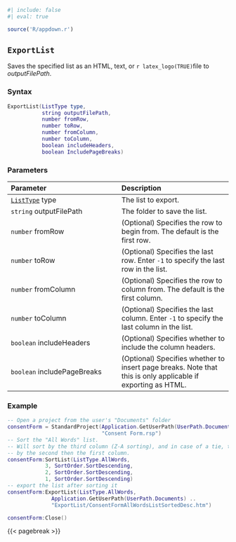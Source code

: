```r
#| include: false
#| eval: true

source('R/appdown.r')
```

## `ExportList` {#standard-exportlist}

Saves\index{Lists!exporting} the specified list as an HTML, text, or `r latex_logo(TRUE)`file to *outputFilePath*.

### Syntax {-}

``` .lua
ExportList(ListType type,
           string outputFilePath,
           number fromRow,
           number toRow,
           number fromColumn,
           number toColumn,
           boolean includeHeaders,
           boolean IncludePageBreaks)
```

### Parameters {-}

**Parameter** | **Description**
| :-- | :-- |
[`ListType`](#listtype) type | The list to export.
`string` outputFilePath | The folder to save the list.
`number` fromRow | (Optional) Specifies the row to begin from. The default is the first row.
`number` toRow | (Optional) Specifies the last row. Enter `-1` to specify the last row in the list.
`number` fromColumn | (Optional) Specifies the row to column from. The default is the first column.
`number` toColumn | (Optional) Specifies the last column. Enter `-1` to specify the last column in the list.
`boolean` includeHeaders | (Optional) Specifies whether to include the column headers.
`boolean` includePageBreaks | (Optional) Specifies whether to insert page breaks. Note that this is only applicable if exporting as HTML.

### Example\index{Examples!exporting lists} {-}

``` .lua
-- Open a project from the user's "Documents" folder
consentForm = StandardProject(Application.GetUserPath(UserPath.Documents) ..
                              "Consent Form.rsp")
-- Sort the "All Words" list.
-- Will sort by the third column (Z-A sorting), and in case of a tie, then sort
-- by the second then the first column.
consentForm:SortList(ListType.AllWords,
            3, SortOrder.SortDescending,
            2, SortOrder.SortDescending,
            1, SortOrder.SortDescending)
-- export the list after sorting it
consentForm:ExportList(ListType.AllWords,
              Application.GetUserPath(UserPath.Documents) ..
              "ExportList/ConsentFormAllWordsListSortedDesc.htm")

consentForm:Close()
```

{{< pagebreak >}}
